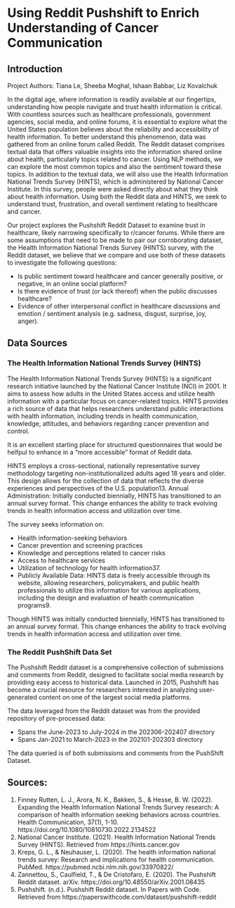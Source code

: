 # Using Reddit Pushshift to Enrich Understanding of Cancer Communication

## Introduction

Project Authors: Tiana Le, Sheeba Moghal, Ishaan Babbar, Liz Kovalchuk 

In the digital age, where information is readily available at our fingertips, understanding how people navigate and trust health information is critical. With countless sources such as healthcare professionals, government agencies, social media, and online forums, it is essential to explore what the United States population believes about the reliability and accessibility of health information. To better understand this phenomenon, data was gathered from an online forum called Reddit. The Reddit dataset comprises textual data that offers valuable insights into the information shared online about health, particularly topics related to cancer. Using NLP methods, we can explore the most common topics and also the sentiment toward these topics. In addition to the textual data, we will also use the Health Information National Trends Survey (HINTS), which is administered by National Cancer Institute. In this survey, people were asked directly about what they think about health information. Using both the Reddit data and HINTS, we seek to understand trust, frustration, and overall sentiment relating to healthcare and cancer.  

Our project explores the Pushshift Reddit Dataset to examine trust in healthcare, likely narrowing specifically to r/cancer forums. While there are some assumptions that need to be made to pair our corroborating dataset, the Health Information National Trends Survey (HINTS) survey, with the Reddit dataset, we believe that we compare and use both of these datasets to investigate the following  questions: 

* Is public sentiment toward healthcare and cancer generally positive, or negative, in an online social platform? 
* Is there evidence of trust (or lack thereof) when the public discusses healthcare? 
* Evidence of other interpersonal conflict in healthcare discussions and emotion / sentiment analysis (e.g. sadness, disgust, surprise, joy, anger). 

## Data Sources 

###  The Health Information National Trends Survey (HINTS) 

The Health Information National Trends Survey (HINTS) is a significant research initiative launched by the National Cancer Institute (NCI) in 2001. It aims to assess how adults in the United States access and utilize health information with a particular focus on cancer-related topics. HINTS provides a rich source of data that helps researchers understand public interactions with health information, including trends in health communication, knowledge, attitudes, and behaviors regarding cancer prevention and control.

It is an excellent starting place for structured questionnaires that would be helfpul to enhance in a "more accessible" format of Reddit data. 

HINTS employs a cross-sectional, nationally representative survey methodology targeting non-institutionalized adults aged 18 years and older. This design allows for the collection of data that reflects the diverse experiences and perspectives of the U.S. population13.
Annual Administration: Initially conducted biennially, HINTS has transitioned to an annual survey format. This change enhances the ability to track evolving trends in health information access and utilization over time.

The survey seeks information on: 

* Health information-seeking behaviors
* Cancer prevention and screening practices
* Knowledge and perceptions related to cancer risks
* Access to healthcare services
* Utilization of technology for health information37.
* Publicly Available Data: HINTS data is freely accessible through its website, allowing researchers, policymakers, and public health professionals to utilize this information for various applications, including the design and evaluation of health communication programs9.

Though HINTS was initially conducted biennially, HINTS has transitioned to an annual survey format. This change enhances the ability to track evolving trends in health information access and utilization over time. 


### The Reddit PushShift Data Set 

The Pushshift Reddit dataset is a comprehensive collection of submissions and comments from Reddit, designed to facilitate social media research by providing easy access to historical data. Launched in 2015, Pushshift has become a crucial resource for researchers interested in analyzing user-generated content on one of the largest social media platforms.

The data leveraged from the Reddit dataset was from the provided repository of pre-processed data: 

* Spans the June-2023 to July-2024 in the 202306-202407 directory
* Spans Jan-2021 to March-2023 in the 202101-202303 directory

The data queried is of both submissions and comments from the PushShift Dataset. 

## Sources: 

1. Finney Rutten, L. J., Arora, N. K., Bakken, S., & Hesse, B. W. (2022). Expanding the Health Information National Trends Survey research: A comparison of health information seeking behaviors across countries. Health Communication, 37(1), 1-10. https://doi.org/10.1080/10810730.2022.2134522
2. National Cancer Institute. (2021). Health Information National Trends Survey (HINTS). Retrieved from https://hints.cancer.gov
3. Kreps, G. L., & Neuhauser, L. (2020). The health information national trends survey: Research and implications for health communication. PubMed. https://pubmed.ncbi.nlm.nih.gov/33970822/
4. Zannettou, S., Caulfield, T., & De Cristofaro, E. (2020). The Pushshift Reddit dataset. arXiv. https://doi.org/10.48550/arXiv.2001.08435
5. Pushshift. (n.d.). Pushshift Reddit dataset. In Papers with Code. Retrieved from https://paperswithcode.com/dataset/pushshift-reddit